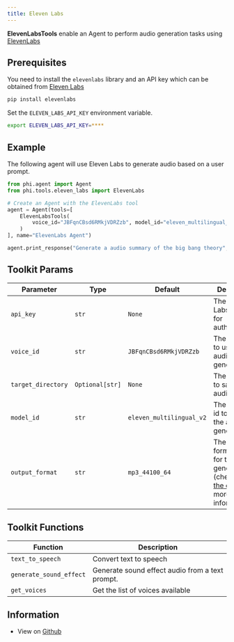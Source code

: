 ```yaml
---
title: Eleven Labs
---
```


**ElevenLabsTools** enable an Agent to perform audio generation tasks using [ElevenLabs](https://elevenlabs.io/docs/product/introduction)

## Prerequisites

You need to install the `elevenlabs` library and an API key which can be obtained from [Eleven Labs](https://elevenlabs.io/)

```bash
pip install elevenlabs
```

Set the `ELEVEN_LABS_API_KEY` environment variable.

```bash
export ELEVEN_LABS_API_KEY=****
```

## Example

The following agent will use Eleven Labs to generate audio based on a user prompt.

```python cookbook/tools/eleven_labs_tools.py
from phi.agent import Agent
from phi.tools.eleven_labs import ElevenLabs

# Create an Agent with the ElevenLabs tool
agent = Agent(tools=[
    ElevenLabsTools(
        voice_id="JBFqnCBsd6RMkjVDRZzb", model_id="eleven_multilingual_v2", target_directory="audio_generations"
    )
], name="ElevenLabs Agent")

agent.print_response("Generate a audio summary of the big bang theory", markdown=True)
```

## Toolkit Params

| Parameter | Type | Default | Description |
|-----------|------|---------|-------------|
| `api_key` | `str` | `None` | The Eleven Labs API key for authentication | 
| `voice_id` | `str` | `JBFqnCBsd6RMkjVDRZzb` | The voice ID to use for the audio generation |
| `target_directory` | `Optional[str]` | `None` | The directory to save the audio file |
| `model_id` | `str` | `eleven_multilingual_v2` | The model's id to use for the audio generation |
| `output_format` | `str` | `mp3_44100_64` | The output format to use for the audio generation (check out [the docs](https://elevenlabs.io/docs/api-reference/text-to-speech#parameter-output-format) for more information)|

## Toolkit Functions

| Function | Description |
|----------|-------------|
| `text_to_speech` | Convert text to speech |
| `generate_sound_effect` | Generate sound effect audio from a text prompt. |
| `get_voices` | Get the list of voices available |


## Information

- View on [Github](https://github.com/phidatahq/agno/blob/main/phi/tools/eleven_labs_tools.py)
